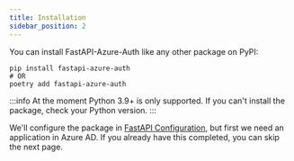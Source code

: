 ```yaml
---
title: Installation
sidebar_position: 2
---
```


You can install FastAPI-Azure-Auth like any other package on PyPI:

```shell
pip install fastapi-azure-auth
# OR
poetry add fastapi-azure-auth
```

:::info
At the moment Python 3.9+ is only supported. If you can't install the package, check your Python version.
:::

We'll configure the package in [FastAPI Configuration](fastapi_configuration.mdx),
but first we need an application in Azure AD. If you already have this completed, you can skip the next page.
